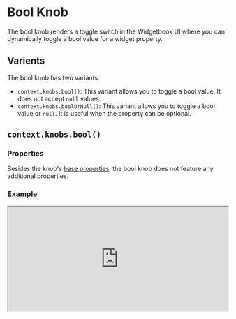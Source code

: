 # Bool Knob

The bool knob renders a toggle switch in the Widgetbook UI where you can dynamically toggle a bool value for a widget property. 

## Varients

The bool knob has two variants:
- `context.knobs.bool()`: This variant allows you to toggle a bool value. It does not accept `null` values.
- `context.knobs.boolOrNull()`: This variant allows you to toggle a bool value or `null`. It is useful when the property can be optional.

## `context.knobs.bool()`
### Properties

Besides the knob's [base properties](/knobs/overview#properties), the bool knob does not feature any additional properties.

### Example

<iframe 
  src="https://preview.widgetbook.io/#/?path=knobpreview/bool-knob&panels=knobs" 
  width="100%"
  height="240px"
/>

### Usage

To use a bool knob, call the `context.knobs.bool()` method.

```dart title="Example: Bool Knob"
import 'package:flutter/material.dart';
import 'package:widgetbook/widgetbook.dart';
import 'package:widgetbook_annotation/widgetbook_annotation.dart';

@UseCase(type: Checkbox, name: 'Duo state')
Widget buildCheckboxUseCase(BuildContext context) {
  return Checkbox(
    value: context.knobs.boolean(label: 'value'), // [!code highlight]
    onChanged: (value) {},
  );
}
```

## `context.knobs.boolOrNull()` 

### Properties

Besides the knob's [base properties](/knobs/overview#properties), the nullable bool knob does not feature any additional properties.

### Example

<iframe 
  src="https://preview.widgetbook.io/#/?path=knobpreview/bool-nullable-knob&panels=knobs" 
  width="100%"
  height="240px"
/>

### Usage

To use the nullable bool knob, call the `context.knobs.boolOrNull()` method.

```dart title="Example: Nullable Bool Knob"
import 'package:flutter/material.dart';
import 'package:widgetbook/widgetbook.dart';
import 'package:widgetbook_annotation/widgetbook_annotation.dart';

@UseCase(type: Checkbox, name: 'Tristate')
Widget buildCheckboxUseCase(BuildContext context) {
  return Checkbox(
    value: context.knobs.booleanOrNull(label: 'value'), // [!code highlight]
    tristate: true,
    onChanged: (value) {},
  );
}
```

## Multi-snapshot Support

Multi-snapshot support allows you to generate multiple screenshots of a single use case with varying values using [KnobsConfigs](/cloud/reviews/multi-snapshot#multi-snapshot-for-knobs) and [AddonsConfigs](/cloud/reviews/multi-snapshot#multi-snapshot-for-addons).

### Regular Bool Knob

```dart title="Example: BooleanKnobConfig"
import 'package:flutter/material.dart';
import 'package:widgetbook/widgetbook.dart';
import 'package:widgetbook_annotation/widgetbook_annotation.dart';

@UseCase(
  type: Checkbox,
  name: 'Duo state',
  cloudKnobsConfigs: { // [!code highlight]
    'Checked': [BooleanKnobConfig('value', true)], // [!code highlight]
    'Unchecked': [BooleanKnobConfig('value', false)], // [!code highlight]
  }, // [!code highlight]
)
Widget buildCheckboxUseCase(BuildContext context) {
  return Checkbox(
    value: context.knobs.boolean(label: 'value'),
    onChanged: (value) {},
  );
}
```

### Nullable Bool Knob

```dart title="Example: NullKnobConfig"
import 'package:flutter/material.dart';
import 'package:widgetbook/widgetbook.dart';
import 'package:widgetbook_annotation/widgetbook_annotation.dart';

@UseCase(
  type: Checkbox,
  name: 'Tristate',
  cloudKnobsConfigs: { // [!code highlight]
    'Mixed': [NullKnobConfig('value')], // [!code highlight]
    'Checked': [BooleanKnobConfig('value', true)], // [!code highlight]
    'Unchecked': [BooleanKnobConfig('value', false)], // [!code highlight]
  }, // [!code highlight]
)
Widget buildCheckboxUseCase(BuildContext context) {
  return Checkbox(
    value: context.knobs.booleanOrNull(label: 'value'),
    onChanged: (value) {},
  );
}
```
